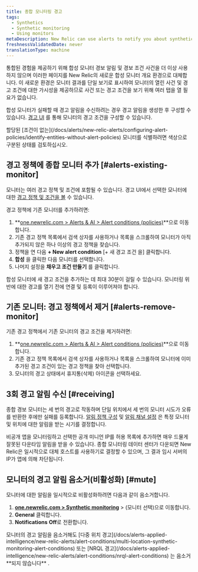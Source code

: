 ```yaml
---
title: 종합 모니터링 경고
tags:
  - Synthetics
  - Synthetic monitoring
  - Using monitors
metaDescription: New Relic can use alerts to notify you about synthetic monitors's failures.
freshnessValidatedDate: never
translationType: machine
---
```


<Callout variant="important">
  통합된 경험을 제공하기 위해 합성 모니터 경보 알림 및 경보 조건 사건을 더 이상 사용하지 않으며 이러한 페이지를 New Relic의 새로운 합성 모니터 개요 환경으로 대체합니다. 이 새로운 환경은 모니터 결과를 단일 보기로 표시하여 모니터의 열린 사건 및 경고 조건에 대한 가시성을 제공하므로 사건 또는 경고 조건을 보기 위해 여러 탭을 열 필요가 없습니다.
</Callout>

합성 모니터가 실패할 때 경고 알림을 수신하려는 경우 경고 알림을 생성한 후 구성할 수 있습니다. [경고 UI](/docs/alerts/new-relic-alerts-beta/configuring-alert-policies/alert-policy-workflow) 를 통해 모니터의 경고 조건을 구성할 수 있습니다.

<Callout variant="tip">
  할당된 [조건이 없는](/docs/alerts/new-relic-alerts/configuring-alert-policies/identify-entities-without-alert-policies) 모니터를 식별하려면 색상으로 구분된 상태를 검토하십시오.
</Callout>

## 경고 정책에 종합 모니터 추가 [#alerts-existing-monitor]

모니터는 여러 경고 정책 및 조건에 포함될 수 있습니다. 경고 UI에서 선택한 모니터에 대한 [경고 정책 및 조건을 볼](/docs/synthetics/new-relic-synthetics/using-monitors/view-monitors-alert-policies-conditions) 수 있습니다.

경고 정책에 기존 모니터를 추가하려면:

1. **[one.newrelic.com > Alerts & AI > Alert conditions (policies)](https://one.newrelic.com/alerts-ai/alerts-classic/policies)**으로 이동합니다.
2. 기존 경고 정책 목록에서 검색 상자를 사용하거나 목록을 스크롤하여 모니터가 아직 추가되지 않은 하나 이상의 경고 정책을 찾습니다.
3. 정책을 연 다음 **+ New alert condition** \[+ 새 경고 조건 을] 클릭합니다.
4. **합성** 을 클릭한 다음 모니터를 선택합니다.
5. 나머지 설정을 **채우고 조건 만들기** 를 클릭합니다.

<Callout variant="important">
  합성 모니터에 새 경고 조건을 추가하는 데 최대 30분이 걸릴 수 있습니다. 모니터링 위반에 대한 경고를 열기 전에 연결 및 등록이 이루어져야 합니다.
</Callout>

## 기존 모니터: 경고 정책에서 제거 [#alerts-remove-monitor]

기존 경고 정책에서 기존 모니터의 경고 조건을 제거하려면:

1. **[one.newrelic.com > Alerts & AI > Alert conditions (policies)](https://one.newrelic.com/alerts-ai/alerts-classic/policies)**으로 이동합니다.
2. 기존 경고 정책 목록에서 검색 상자를 사용하거나 목록을 스크롤하여 모니터에 이미 추가된 경고 조건이 있는 경고 정책을 찾아 선택합니다.
3. 모니터의 경고 상태에서 휴지통(삭제) 아이콘을 선택하세요.

## 3회 경고 알림 수신 [#receiving]

종합 경보 모니터는 세 번의 경고로 작동하며 단일 위치에서 세 번의 모니터 시도가 오류를 반환한 후에만 실패를 등록합니다. [알림 정책 구성](/docs/alerts/new-relic-alerts-beta/configuring-alert-policies/alert-policy-workflow) 및 [알림 채널 설정](/docs/alerts/new-relic-alerts-beta/managing-notification-channels/notification-channels-controlling-where-send-alerts) 은 특정 모니터 및 위치에 대한 알림을 받는 시기를 결정합니다.

비공개 앱을 모니터링하고 선택한 공개 미니언 IP를 허용 목록에 추가하면 매우 드물게 잘못된 다운타임 알림을 받을 수 있습니다. 종합 모니터링 데이터 센터가 다운되면 New Relic은 일시적으로 대체 호스트를 사용하기로 결정할 수 있으며, 그 결과 임시 서버의 IP가 앱에 의해 차단됩니다.

## 모니터의 경고 알림 음소거(비활성화) [#mute]

모니터에 대한 알림을 일시적으로 비활성화하려면 다음과 같이 음소거합니다.

1. **[one.newrelic.com > Synthetic monitoring](https://one.newrelic.com/synthetics-nerdlets)** > (모니터 선택)으로 이동합니다.
2. **General** 클릭합니다.
3. **Notifications** **Off**로 전환합니다.

<Callout variant="important">
  모니터의 경고 알림을 음소거해도 [다중 위치 경고](/docs/alerts-applied-intelligence/new-relic-alerts/alert-conditions/multi-location-synthetic-monitoring-alert-conditions) 또는 [NRQL 경고](/docs/alerts-applied-intelligence/new-relic-alerts/alert-conditions/nrql-alert-conditions) 는 음소거 **되지 않습니다** .
</Callout>